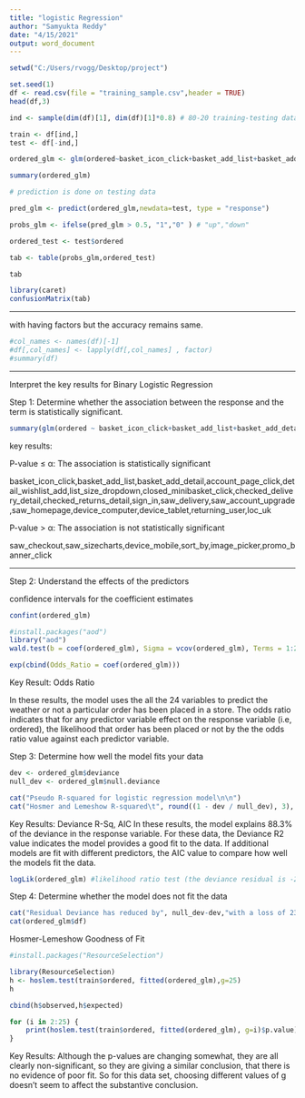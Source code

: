 ---
title: "logistic Regression"
author: "Samyukta Reddy"
date: "4/15/2021"
output: word_document
---

```{r}
setwd("C:/Users/rvogg/Desktop/project")

set.seed(1)
df <- read.csv(file = "training_sample.csv",header = TRUE)
head(df,3)
```


```{r}

ind <- sample(dim(df)[1], dim(df)[1]*0.8) # 80-20 training-testing data split 

train <- df[ind,]
test <- df[-ind,]

```



```{r}
ordered_glm <- glm(ordered~basket_icon_click+basket_add_list+basket_add_detail+sort_by+image_picker+account_page_click+promo_banner_click+detail_wishlist_add+list_size_dropdown+closed_minibasket_click+checked_delivery_detail+checked_returns_detail+sign_in+saw_checkout+saw_sizecharts+saw_delivery+saw_account_upgrade+saw_homepage+device_mobile+device_computer+device_tablet+returning_user+loc_uk, family = binomial,data = train)

summary(ordered_glm)

# prediction is done on testing data

pred_glm <- predict(ordered_glm,newdata=test, type = "response")

probs_glm <- ifelse(pred_glm > 0.5, "1","0" ) # "up","down"

ordered_test <- test$ordered

tab <- table(probs_glm,ordered_test)

tab

```

```{r}
library(caret)
confusionMatrix(tab)
```
*******

with having factors but the accuracy remains same.

```{r}
#col_names <- names(df)[-1]
#df[,col_names] <- lapply(df[,col_names] , factor)
#summary(df)
```


************

Interpret the key results for Binary Logistic Regression

Step 1: Determine whether the association between the response and the term is statistically significant.

```{r}
summary(glm(ordered ~ basket_icon_click+basket_add_list+basket_add_detail+sort_by+image_picker+account_page_click+promo_banner_click+detail_wishlist_add+list_size_dropdown+closed_minibasket_click+checked_delivery_detail+checked_returns_detail+sign_in+saw_checkout+saw_sizecharts+saw_delivery+saw_account_upgrade+saw_homepage+device_mobile+device_computer+device_tablet+returning_user+loc_uk, family = binomial,data = train))
```
key results:

P-value ≤ α: The association is statistically significant

basket_icon_click,basket_add_list,basket_add_detail,account_page_click,detail_wishlist_add,list_size_dropdown,closed_minibasket_click,checked_delivery_detail,checked_returns_detail,sign_in,saw_delivery,saw_account_upgrade,saw_homepage,device_computer,device_tablet,returning_user,loc_uk   

P-value > α: The association is not statistically significant

saw_checkout,saw_sizecharts,device_mobile,sort_by,image_picker,promo_banner_click


*********

Step 2: Understand the effects of the predictors

confidence intervals for the coefficient estimates

```{r}
confint(ordered_glm)
```

```{r}
#install.packages("aod")
library("aod")
wald.test(b = coef(ordered_glm), Sigma = vcov(ordered_glm), Terms = 1:24)
```

```{r}

exp(cbind(Odds_Ratio = coef(ordered_glm)))

```
Key Result: Odds Ratio

In these results, the model uses the all the 24 variables to predict the weather or not a particular order has been placed in a store. The odds ratio indicates that for any predictor variable effect on the response variable (i.e, ordered), the likelihood that order has been placed or not by the the odds ratio value against each predictor variable.


Step 3: Determine how well the model fits your data

```{r}
dev <- ordered_glm$deviance
null_dev <- ordered_glm$null.deviance

cat("Pseudo R-squared for logistic regression model\n\n")
cat("Hosmer and Lemeshow R-squared\t", round((1 - dev / null_dev), 3), "\n")

```


Key Results: Deviance R-Sq, AIC
In these results, the model explains 88.3% of the deviance in the response variable. For these data, the Deviance R2 value indicates the model provides a good fit to the data. If additional models are fit with different predictors, the AIC value to compare how well the models fit the data.



```{r}
logLik(ordered_glm) #likelihood ratio test (the deviance residual is -2*log likelihood)
```

Step 4: Determine whether the model does not fit the data

```{r}
cat("Residual Deviance has reduced by", null_dev-dev,"with a loss of 23 degrees of freedom.")
cat(ordered_glm$df)
```
Hosmer-Lemeshow Goodness of Fit

```{r}
#install.packages("ResourceSelection")

library(ResourceSelection)
h <- hoslem.test(train$ordered, fitted(ordered_glm),g=25)
h
```

```{r}
cbind(h$observed,h$expected)
```

```{r}
for (i in 2:25) {
	print(hoslem.test(train$ordered, fitted(ordered_glm), g=i)$p.value)
}
```

Key Results: Although the p-values are changing somewhat, they are all clearly non-significant, so they are giving a similar conclusion, that there is no evidence of poor fit. So for this data set, choosing different values of g doesn't seem to affect the substantive conclusion.
